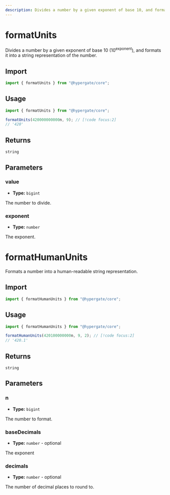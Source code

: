 ```yaml
---
description: Divides a number by a given exponent of base 10, and formats it into a string representation of the number.
---
```


# formatUnits

Divides a number by a given exponent of base 10 (10<sup>exponent</sup>), and formats it into a string representation of the number.

## Import

```ts
import { formatUnits } from "@hypergate/core";
```

## Usage

```ts
import { formatUnits } from "@hypergate/core";

formatUnits(420000000000n, 9); // [!code focus:2]
// '420'
```

## Returns

`string`

## Parameters

### value

- **Type:** `bigint`

The number to divide.

### exponent

- **Type:** `number`

The exponent.

# formatHumanUnits

Formats a number into a human-readable string representation.

## Import

```ts
import { formatHumanUnits } from "@hypergate/core";
```

## Usage

```ts
import { formatHumanUnits } from "@hypergate/core";

formatHumanUnits(420100000000n, 9, 2); // [!code focus:2]
// '420.1'
```

## Returns

`string`

## Parameters

### n

- **Type:** `bigint`

The number to format.

### baseDecimals

- **Type:** `number` - optional

The exponent

### decimals

- **Type:** `number` - optional

The number of decimal places to round to.
